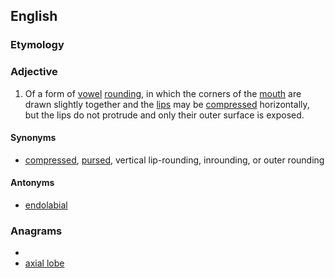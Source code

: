 ==English==

===Etymology===
{{prefix|exo|labial}}

===Adjective===
{{en-adj|-}}

# {{linguistics}} Of a form of [[vowel]] [[rounding]], in which the corners of the [[mouth]] are drawn slightly together and the [[lip]]s may be [[compress]]ed horizontally, but the lips do not protrude and only their outer surface is exposed.

====Synonyms====
* {{sense|of vowel rounding}} [[compressed]], [[pursed]], vertical lip-rounding, inrounding, or outer rounding 

====Antonyms====
* [[endolabial]]

===Anagrams===
* {{alphagram|aabeillox}}
* [[axial lobe#English|axial lobe]]